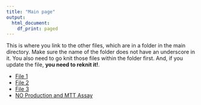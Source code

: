 ```yaml
---
title: "Main page"
output:   
  html_document: 
    df_print: paged
---
```


This is where you link to the other files, which are in a folder in the main directory. Make sure the name of the folder does not have an underscore in it. You also need to go knit those files within the folder first. And, if you update the file, **you need to reknit it!**. 

* [File 1](content/file1.html)  
* [File 2](content/file2.html)  
* [File 3](content/file3.html)
* [NO Production and MTT Assay](content/NO_Production_and_MTT_assay.html)
